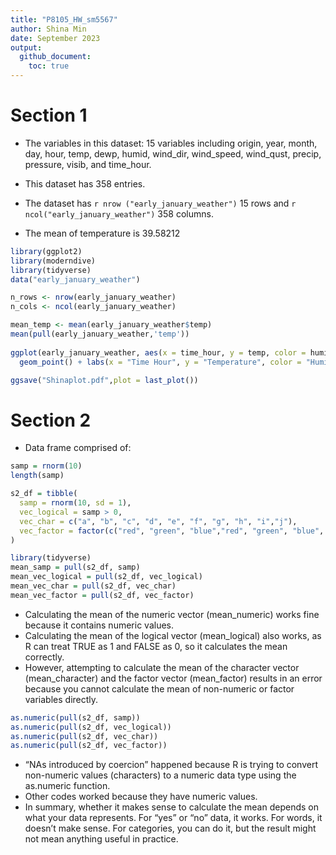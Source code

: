 ```yaml
---
title: "P8105_HW_sm5567"
author: Shina Min
date: September 2023
output:
  github_document:
    toc: true
---
```



# Section 1

* The variables in this dataset: 15 variables including origin, year, month, day, hour, temp, dewp, humid, wind_dir, wind_speed, wind_qust, precip, pressure, visib, and time_hour. 

* This dataset has 358 entries. 

* The dataset has `r nrow ("early_january_weather")` 15 rows and
`r ncol("early_january_weather")` 358 columns.

* The mean of temperature is 39.58212


```r

library(ggplot2)
library(moderndive)
library(tidyverse)
data("early_january_weather")

n_rows <- nrow(early_january_weather)
n_cols <- ncol(early_january_weather)

mean_temp <- mean(early_january_weather$temp) 
mean(pull(early_january_weather,'temp'))
     
ggplot(early_january_weather, aes(x = time_hour, y = temp, color = humid)) + 
  geom_point() + labs(x = "Time Hour", y = "Temperature", color = "Humidity")

ggsave("Shinaplot.pdf",plot = last_plot())

```


# Section 2

* Data frame comprised of: 

```r
samp = rnorm(10)
length(samp)

s2_df = tibble(
  samp = rnorm(10, sd = 1),
  vec_logical = samp > 0,
  vec_char = c("a", "b", "c", "d", "e", "f", "g", "h", "i","j"),
  vec_factor = factor(c("red", "green", "blue","red", "green", "blue", "red","green","blue", "red"))
)
```


```r

library(tidyverse)
mean_samp = pull(s2_df, samp)
mean_vec_logical = pull(s2_df, vec_logical)
mean_vec_char = pull(s2_df, vec_char)
mean_vec_factor = pull(s2_df, vec_factor)

```


* Calculating the mean of the numeric vector (mean_numeric) works fine because it contains numeric values.
* Calculating the mean of the logical vector (mean_logical) also works, as R can treat TRUE as 1 and FALSE as 0, so it calculates the mean correctly.
* However, attempting to calculate the mean of the character vector (mean_character) and the factor vector (mean_factor) results in an error because you cannot calculate the mean of non-numeric or factor variables directly.


```r

as.numeric(pull(s2_df, samp))
as.numeric(pull(s2_df, vec_logical))
as.numeric(pull(s2_df, vec_char))
as.numeric(pull(s2_df, vec_factor))

```

* "NAs introduced by coercion" happened because R is trying to convert non-numeric values (characters) to a numeric data type using the as.numeric function.
* Other codes worked because they have numeric values. 
* In summary, whether it makes sense to calculate the mean depends on what your data represents. For "yes" or "no" data, it works. For words, it doesn't make sense. For categories, you can do it, but the result might not mean anything useful in practice.


